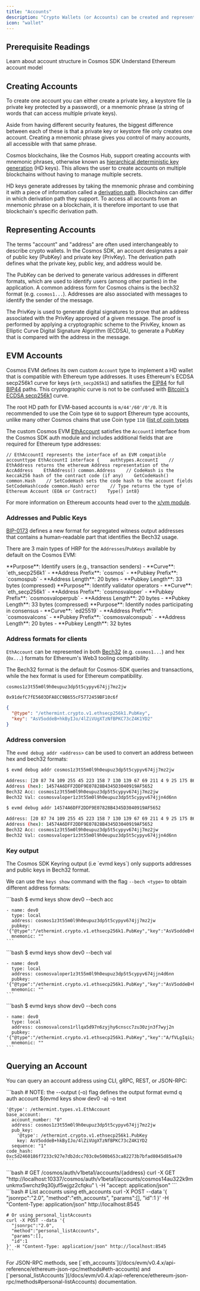 ```yaml
---
title: "Accounts"
description: "Crypto Wallets (or Accounts) can be created and represented in unique ways on different blockchains. For developers who interface with account types on a Cosmos EVM chain, e.g. during wallet integration on their dApp frontend, it is therefore important to understand that accounts in the Cosmos EVM are implemented to be compatible with Ethereum type addresses."
icon: "wallet"
---
```


## Prerequisite Readings

<CardGroup cols={2}>
  <Card title="Cosmos SDK Accounts" icon="circle-nodes" href="https://docs.cosmos.network/main/learn/beginner/accounts">
    Learn about account structure in Cosmos SDK
  </Card>
  <Card title="Ethereum Accounts" icon="ethereum" href="https://ethereum.org/en/whitepaper/#ethereum-accounts">
    Understand Ethereum account model
  </Card>
</CardGroup>

## Creating Accounts

To create one account you can either create a private key, a keystore file (a private key protected by a password), or a mnemonic phrase (a string of words that can access multiple private keys).

Aside from having different security features, the biggest difference between each of these is that a private key or keystore file only creates one account. Creating a mnemonic phrase gives you control of many accounts, all accessible with that same phrase.

Cosmos blockchains, like the Cosmos Hub, support creating accounts with mnemonic phrases, otherwise known as [hierarchical deterministic key generation](https://github.com/confio/cosmos-hd-key-derivation-spec) (HD keys). This allows the user to create accounts on multiple blockchains without having to manage multiple secrets.

HD keys generate addresses by taking the mnemonic phrase and combining it with a piece of information called a [derivation path](https://learnmeabitcoin.com/technical/derivation-paths). Blockchains can differ in which derivation path they support. To access all accounts from an mnemonic phrase on a blockchain, it is therefore important to use that blockchain's specific derivation path.

## Representing Accounts

The terms "account" and "address" are often used interchangeably to describe crypto wallets. In the Cosmos SDK, an account designates a pair of public key (PubKey) and private key (PrivKey). The derivation path defines what the private key, public key, and address would be.

The PubKey can be derived to generate various addresses in different formats, which are used to identify users (among other parties) in the application. A common address form for Cosmos chains is the bech32 format (e.g. `cosmos1...`). Addresses are also associated with messages to identify the sender of the message.

The PrivKey is used to generate digital signatures to prove that an address associated with the PrivKey approved of a given message. The proof is performed by applying a cryptographic scheme to the PrivKey, known as Elliptic Curve Digital Signature Algorithm (ECDSA), to generate a PubKey that is compared with the address in the message.

## EVM Accounts

Cosmos EVM defines its own custom `Account` type to implement a HD wallet that is compatible with Ethereum type addresses. It uses Ethereum's ECDSA secp256k1 curve for keys (`eth_secp265k1`) and satisfies the [EIP84](https://github.com/ethereum/EIPs/issues/84) for full [BIP44](https://github.com/bitcoin/bips/blob/master/bip-0044.mediawiki) paths. This cryptographic curve is not to be confused with [Bitcoin's ECDSA secp256k1](https://en.bitcoin.it/wiki/Secp256k1) curve.

The root HD path for EVM-based accounts is `m/44'/60'/0'/0`. It is recommended to use the Coin type `60` to support Ethereum type accounts, unlike many other Cosmos chains that use Coin type `118` ([list of coin types](https://github.com/satoshilabs/slips/blob/master/slip-0044.md)

The custom Cosmos EVM [EthAccount](https://github.com/cosmos/evm/blob/v0.4.1/types/account.go#L28-L33) satisfies the `AccountI` interface from the Cosmos SDK auth module and includes additional fields that are required for Ethereum type addresses:

```
// EthAccountI represents the interface of an EVM compatible accounttype EthAccountI interface {    authtypes.AccountI    // EthAddress returns the ethereum Address representation of the AccAddress    EthAddress() common.Address    // CodeHash is the keccak256 hash of the contract code (if any)    GetCodeHash() common.Hash    // SetCodeHash sets the code hash to the account fields    SetCodeHash(code common.Hash) error    // Type returns the type of Ethereum Account (EOA or Contract)    Type() int8}
```

For more information on Ethereum accounts head over to the [x/vm module](/docs/evm/v0.4.x/documentation/cosmos-sdk/modules/vm).

### Addresses and Public Keys

[BIP-0173](https://github.com/satoshilabs/slips/blob/master/slip-0173.md) defines a new format for segregated witness output addresses that contains a human-readable part that identifies the Bech32 usage.

There are 3 main types of HRP for the `Addresses`/`PubKeys` available by default on the Cosmos EVM:

<Tabs>
  <Tab title="User Accounts">
    **Purpose**: Identify users (e.g., transaction senders)
    - **Curve**: `eth_secp256k1`
    - **Address Prefix**: `cosmos`
    - **Pubkey Prefix**: `cosmospub`
    - **Address Length**: 20 bytes
    - **Pubkey Length**: 33 bytes (compressed)
  </Tab>

  <Tab title="Validator Operators">
    **Purpose**: Identify validator operators
    - **Curve**: `eth_secp256k1`
    - **Address Prefix**: `cosmosvaloper`
    - **Pubkey Prefix**: `cosmosvaloperpub`
    - **Address Length**: 20 bytes
    - **Pubkey Length**: 33 bytes (compressed)
  </Tab>

  <Tab title="Consensus Nodes">
    **Purpose**: Identify nodes participating in consensus
    - **Curve**: `ed25519`
    - **Address Prefix**: `cosmosvalcons`
    - **Pubkey Prefix**: `cosmosvalconspub`
    - **Address Length**: 20 bytes
    - **Pubkey Length**: 32 bytes
  </Tab>
</Tabs>

### Address formats for clients

`EthAccount` can be represented in both [Bech32](https://en.bitcoin.it/wiki/Bech32) (e.g. `cosmos1...`) and hex (`0x...`) formats for Ethereum's Web3 tooling compatibility.

<Info>
The Bech32 format is the default for Cosmos-SDK queries and transactions, while the hex format is used for Ethereum compatibility.
</Info>

<CodeGroup>

```text Bech32 Address
cosmos1z3t55m0l9h0eupuz3dp5t5cypyv674jj7mz2jw
```

```text EIP-55 Hex Address
0x91defC7fE5603DFA8CC9B655cF5772459BF10c6f
```

```json Public Key
{
  "@type": "/ethermint.crypto.v1.ethsecp256k1.PubKey",
  "key": "AsV5oddeB+hkByIJo/4lZiVUgXTzNfBPKC73cZ4K1YD2"
}
```

</CodeGroup>

### Address conversion

The `evmd debug addr <address>` can be used to convert an address between hex and bech32 formats:

<CodeGroup>

```bash Bech32 to Hex
$ evmd debug addr cosmos1z3t55m0l9h0eupuz3dp5t5cypyv674jj7mz2jw

Address: [20 87 74 109 255 45 223 158 7 130 139 67 69 211 4 9 25 175 86 82]
Address (hex): 14574A6DFF2DDF9E07828B4345D3040919AF5652
Bech32 Acc: cosmos1z3t55m0l9h0eupuz3dp5t5cypyv674jj7mz2jw
Bech32 Val: cosmosvaloper1z3t55m0l9h0eupuz3dp5t5cypyv674jjn4d6nn
```

```bash Hex to Bech32
$ evmd debug addr 14574A6DFF2DDF9E07828B4345D3040919AF5652

Address: [20 87 74 109 255 45 223 158 7 130 139 67 69 211 4 9 25 175 86 82]
Address (hex): 14574A6DFF2DDF9E07828B4345D3040919AF5652
Bech32 Acc: cosmos1z3t55m0l9h0eupuz3dp5t5cypyv674jj7mz2jw
Bech32 Val: cosmosvaloper1z3t55m0l9h0eupuz3dp5t5cypyv674jjn4d6nn
```

</CodeGroup>

### Key output

<Check>
  The Cosmos SDK Keyring output (i.e `evmd keys`) only supports addresses and public keys in Bech32 format.
</Check>

We can use the `keys show` command with the flag `--bech <type>` to obtain different address formats:

<Tabs>
  <Tab title="Account (acc)">
    ```bash
    $ evmd keys show dev0 --bech acc

    - name: dev0
      type: local
      address: cosmos1z3t55m0l9h0eupuz3dp5t5cypyv674jj7mz2jw
      pubkey: '{"@type":"/ethermint.crypto.v1.ethsecp256k1.PubKey","key":"AsV5oddeB+hkByIJo/4lZiVUgXTzNfBPKC73cZ4K1YD2"}'
      mnemonic: ""
    ```
  </Tab>

  <Tab title="Validator (val)">
    ```bash
    $ evmd keys show dev0 --bech val

    - name: dev0
      type: local
      address: cosmosvaloper1z3t55m0l9h0eupuz3dp5t5cypyv674jjn4d6nn
      pubkey: '{"@type":"/ethermint.crypto.v1.ethsecp256k1.PubKey","key":"AsV5oddeB+hkByIJo/4lZiVUgXTzNfBPKC73cZ4K1YD2"}'
      mnemonic: ""
    ```
  </Tab>

  <Tab title="Consensus (cons)">
    ```bash
    $ evmd keys show dev0 --bech cons

    - name: dev0
      type: local
      address: cosmosvalcons1rllqa5d97n6zyjhy6cnscc7zu30zjn3f7wyj2n
      pubkey: '{"@type":"/ethermint.crypto.v1.ethsecp256k1.PubKey","key":"A/fVLgIqiLykFQxum96JkSOoTemrXD0tFaFQ1B0cpB2c"}'
      mnemonic: ""
    ```
  </Tab>
</Tabs>

## Querying an Account

You can query an account address using CLI, gRPC, REST, or JSON-RPC:

<Tabs>
  <Tab title="CLI">
    ```bash
    # NOTE: the --output (-o) flag defines the output format
    evmd q auth account $(evmd keys show dev0 -a) -o text

    '@type': /ethermint.types.v1.EthAccount
    base_account:
      account_number: "0"
      address: cosmos1z3t55m0l9h0eupuz3dp5t5cypyv674jj7mz2jw
      pub_key:
        '@type': /ethermint.crypto.v1.ethsecp256k1.PubKey
        key: AsV5oddeB+hkByIJo/4lZiVUgXTzNfBPKC73cZ4K1YD2
      sequence: "1"
    code_hash: 0xc5d2460186f7233c927e7db2dcc703c0e500b653ca82273b7bfad8045d85a470
    ```
  </Tab>

  <Tab title="REST API">
    ```bash
    # GET /cosmos/auth/v1beta1/accounts/{address}
    curl -X GET "http://localhost:10337/cosmos/auth/v1beta1/accounts/cosmos14au322k9munkmx5wrchz9q30juf5wjgz2cfqku" \
      -H "accept: application/json"
    ```
  </Tab>

  <Tab title="JSON-RPC">
    ```bash
    # List accounts using eth_accounts
    curl -X POST --data '{
      "jsonrpc":"2.0",
      "method":"eth_accounts",
      "params":[],
      "id":1
    }' -H "Content-Type: application/json" http://localhost:8545

    # Or using personal_listAccounts
    curl -X POST --data '{
      "jsonrpc":"2.0",
      "method":"personal_listAccounts",
      "params":[],
      "id":1
    }' -H "Content-Type: application/json" http://localhost:8545
    ```
  </Tab>
</Tabs>

<Note>
For JSON-RPC methods, see [`eth_accounts`](/docs/evm/v0.4.x/api-reference/ethereum-json-rpc/methods#eth-accounts) and [`personal_listAccounts`](/docs/evm/v0.4.x/api-reference/ethereum-json-rpc/methods#personal-listAccounts) documentation.
</Note>


